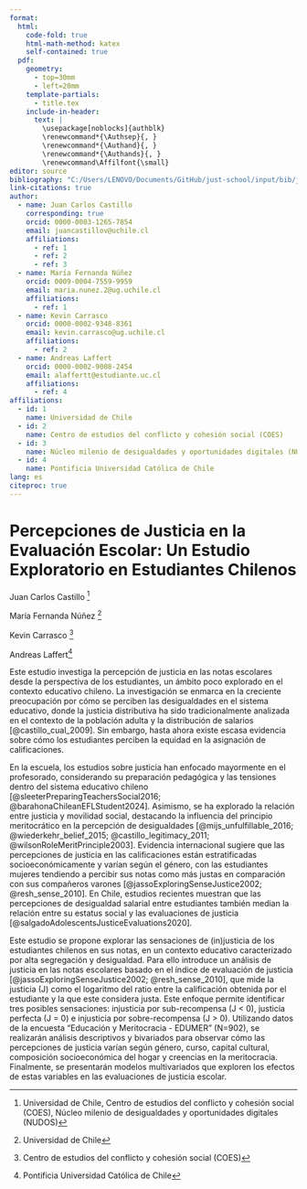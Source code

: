 ```yaml
---
format: 
  html: 
    code-fold: true
    html-math-method: katex
    self-contained: true
  pdf: 
    geometry: 
      - top=30mm
      - left=20mm
    template-partials: 
      - title.tex
    include-in-header:
      text: |
        \usepackage[noblocks]{authblk}
        \renewcommand*{\Authsep}{, }
        \renewcommand*{\Authand}{, }
        \renewcommand*{\Authands}{, }
        \renewcommand\Affilfont{\small}
editor: source
bibliography: "C:/Users/LENOVO/Documents/GitHub/just-school/input/bib/just-school.bib"
link-citations: true
author:
  - name: Juan Carlos Castillo
    corresponding: true
    orcid: 0000-0003-1265-7854
    email: juancastillov@uchile.cl
    affiliations:
      - ref: 1
      - ref: 2
      - ref: 3
  - name: María Fernanda Núñez
    orcid: 0009-0004-7559-9959
    email: maria.nunez.2@ug.uchile.cl
    affiliations:
      - ref: 1
  - name: Kevin Carrasco
    orcid: 0000-0002-9348-8361
    email: kevin.carrasco@ug.uchile.cl
    affiliations:
      - ref: 2
  - name: Andreas Laffert
    orcid: 0000-0002-9008-2454
    email: alaffertt@estudiante.uc.cl
    affiliations:
      - ref: 4
affiliations: 
  - id: 1
    name: Universidad de Chile
  - id: 2
    name: Centro de estudios del conflicto y cohesión social (COES)
  - id: 3
    name: Núcleo milenio de desigualdades y oportunidades digitales (NUDOS)
  - id: 4
    name: Pontificia Universidad Católica de Chile
lang: es
citeproc: true
---
```


# Percepciones de Justicia en la Evaluación Escolar: Un Estudio Exploratorio en Estudiantes Chilenos


Juan Carlos Castillo [^1]

[^1]: Universidad de Chile, Centro de estudios del conflicto y cohesión social (COES), Núcleo milenio de desigualdades y oportunidades digitales (NUDOS)

María Fernanda Núñez [^2]

[^2]:Universidad de Chile 

Kevin Carrasco [^3]

[^3]: Centro de estudios del conflicto y cohesión social (COES)

Andreas Laffert[^4]

[^4]:Pontificia Universidad Católica de Chile



Este estudio investiga la percepción de justicia en las notas escolares desde la perspectiva de los estudiantes, un ámbito poco explorado en el contexto educativo chileno. La investigación se enmarca en la creciente preocupación por cómo se perciben las desigualdades en el sistema educativo, donde la justicia distributiva ha sido tradicionalmente analizada en el contexto de la población adulta y la distribución de salarios [@castillo_cual_2009]. Sin embargo, hasta ahora existe escasa evidencia sobre cómo los estudiantes perciben la equidad en la asignación de calificaciones.

En la escuela, los estudios sobre justicia han enfocado mayormente en el profesorado, considerando su preparación pedagógica y las tensiones dentro del sistema educativo chileno [@sleeterPreparingTeachersSocial2016; @barahonaChileanEFLStudent2024]. Asimismo, se ha explorado la relación entre justicia y movilidad social, destacando la influencia del principio meritocrático en la percepción de desigualdades [@mijs_unfulfillable_2016; @wiederkehr_belief_2015; @castillo_legitimacy_2011; @wilsonRoleMeritPrinciple2003]. Evidencia internacional sugiere que las percepciones de justicia en las calificaciones están estratificadas socioeconómicamente y varían según el género, con las estudiantes mujeres tendiendo a percibir sus notas como más justas en comparación con sus compañeros varones [@jassoExploringSenseJustice2002; @resh_sense_2010]. En Chile, estudios recientes muestran que las percepciones de desigualdad salarial entre estudiantes también median la relación entre su estatus social y las evaluaciones de justicia [@salgadoAdolescentsJusticeEvaluations2020].

Este estudio se propone explorar las sensaciones de (in)justicia de los estudiantes chilenos en sus notas, en un contexto educativo caracterizado por alta segregación y desigualdad. Para ello introduce un análisis de justicia en las notas escolares basado en el índice de evaluación de justicia [@jassoExploringSenseJustice2002; @resh_sense_2010], que mide la justicia (J) como el logaritmo del ratio entre la calificación obtenida por el estudiante y la que este considera justa. Este enfoque permite identificar tres posibles sensaciones: injusticia por sub-recompensa (J < 0), justicia perfecta (J = 0) e injusticia por sobre-recompensa (J > 0). Utilizando datos de la encuesta "Educación y Meritocracia - EDUMER" (N=902), se realizarán análisis descriptivos y bivariados para observar cómo las percepciones de justicia varían según género, curso, capital cultural, composición socioeconómica del hogar y creencias en la meritocracia. Finalmente, se presentarán modelos multivariados que exploren los efectos de estas variables en las evaluaciones de justicia escolar.
